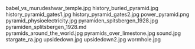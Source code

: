     
<PopImage className="w-full sm:w-[inherit] float-right clear-right sm:m-1 sm:ml-4" src={JPG_babel_vs_murudeshwar_temple_jpg} alt="babel_vs_murudeshwar_temple.jpg">
	babel_vs_murudeshwar_temple.jpg
</PopImage>
<PopImage className="w-full sm:w-[inherit] float-left clear-left sm:m-1 sm:mr-4" src={JPG_history_buried_pyramid_jpg} alt="history_buried_pyramid.jpg">
	history_buried_pyramid.jpg
</PopImage>
<PopImage className="w-full sm:w-[inherit] float-right clear-right sm:m-1 sm:ml-4" src={JPG_history_pyramid_gates1_jpg} alt="history_pyramid_gates1.jpg">
	history_pyramid_gates1.jpg
</PopImage>
<PopImage className="w-full sm:w-[inherit] float-left clear-left sm:m-1 sm:mr-4" src={JPG_history_pyramid_gates2_jpg} alt="history_pyramid_gates2.jpg">
	history_pyramid_gates2.jpg
</PopImage>
<PopImage className="w-full sm:w-[inherit] float-right clear-right sm:m-1 sm:ml-4" src={PNG_power_pyramid_png} alt="power_pyramid.png">
	power_pyramid.png
</PopImage>
<PopImage className="w-full sm:w-[inherit] float-left clear-left sm:m-1 sm:mr-4" src={JPG_pyramid_physioelectricity_jpg} alt="pyramid_physioelectricity.jpg">
	pyramid_physioelectricity.jpg
</PopImage>
<PopImage className="w-full sm:w-[inherit] float-right clear-right sm:m-1 sm:ml-4" src={JPG_pyramiden_spitsbergen_1928_jpg} alt="pyramiden_spitsbergen_1928.jpg">
	pyramiden_spitsbergen_1928.jpg
</PopImage>
<div className="w-full md:max-w-[80rem] float-right italic">
	<MD_pyramiden_splitsbergen_1928_md />
	pyramiden_splitsbergen_1928.md
</div>
<PopImage className="w-full sm:w-[inherit] float-left clear-left sm:m-1 sm:mr-4" src={JPG_pyramids_around_the_world_jpg} alt="pyramids_around_the_world.jpg">
	pyramids_around_the_world.jpg
</PopImage>
<PopImage className="w-full sm:w-[inherit] float-right clear-right sm:m-1 sm:ml-4" src={JPG_pyramids_over_limestone_jpg} alt="pyramids_over_limestone.jpg">
	pyramids_over_limestone.jpg
</PopImage>
<PopImage className="w-full sm:w-[inherit] float-left clear-left sm:m-1 sm:mr-4" src={JPG_sound_jpg} alt="sound.jpg">
	sound.jpg
</PopImage>
<PopImage className="w-full sm:w-[inherit] float-right clear-right sm:m-1 sm:ml-4" src={JPG_stargate_ra_jpg} alt="stargate_ra.jpg">
	stargate_ra.jpg
</PopImage>
<PopImage className="w-full sm:w-[inherit] float-left clear-left sm:m-1 sm:mr-4" src={JPG_upsidedown_jpg} alt="upsidedown.jpg">
	upsidedown.jpg
</PopImage>
<PopImage className="w-full sm:w-[inherit] float-right clear-right sm:m-1 sm:ml-4" src={JPG_upsidedown2_jpg} alt="upsidedown2.jpg">
	upsidedown2.jpg
</PopImage>
<PopImage className="w-full sm:w-[inherit] float-left clear-left sm:m-1 sm:mr-4" src={JPG_wormhole_jpg} alt="wormhole.jpg">
	wormhole.jpg
</PopImage>
